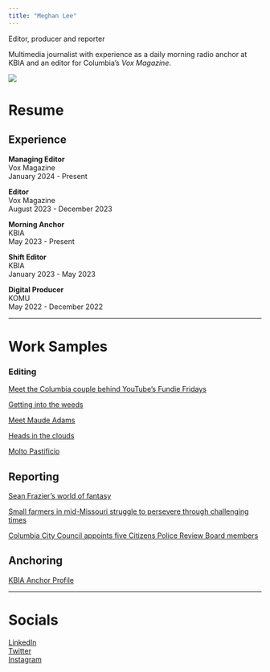 ```yaml
---
title: "Meghan Lee"
---
```


Editor, producer and reporter

Multimedia journalist with experience as a daily morning radio anchor at KBIA and an editor for Columbia's *Vox Magazine*.

![](files/IMG_E4372.JPG)

# Resume


## Experience  
**Managing Editor**  
Vox Magazine  
January 2024 - Present 

**Editor**  
Vox Magazine  
August 2023 - December 2023 

**Morning Anchor**  
KBIA  
May 2023 - Present 

**Shift Editor**  
KBIA  
January 2023 - May 2023 

**Digital Producer**  
KOMU  
May 2022 - December 2022 

***

# Work Samples  

### Editing

[Meet the Columbia couple behind YouTube's Fundie Fridays](https://www.voxmagazine.com/news/fundie-fridays-youtube-duggar-documentary/article_3f273266-9b8e-11ee-ab78-13e0c1c8b16b.html)

[Getting into the weeds](https://www.voxmagazine.com/news/missouri-marijuana-cannabis-weed-regulations/article_badaf456-921f-11ee-a27a-278f0c7c2d80.html)

[Meet Maude Adams](https://www.voxmagazine.com/arts/meet-maude-adams-broadway-stephens-college/article_633eaa1a-7809-11ee-b239-930b34aecf99.html)

[Heads in the clouds](https://www.voxmagazine.com/features/online/columbia-paramotoring-sport-gains-popularity/article_b98e68fc-53e6-11ee-8896-87a74482a143.html)

[Molto Pastificio](https://www.voxmagazine.com/food/molto-pastificio-pop-up-pasta-shop/article_a8a6ad1c-58fd-11ee-b2f7-6bbfaed3f521.html)

## Reporting

[Sean Frazier's world of fantasy](https://www.voxmagazine.com/arts/books/monsters-magic-fantasy-literature-mage-breaker-sean-frazier/article_d8c90918-d8a1-11ed-a02f-8319f2d8363e.html)

[Small farmers in mid-Missouri struggle to persevere through challenging times](https://www.columbiamissourian.com/special_section/spotlight/small-farmers-in-mid-missouri-struggle-to-persevere-through-challenging-times/article_159e3844-cafd-11ec-8a7a-73f230203689.html)

[Columbia City Council appoints five Citizens Police Review Board members](https://www.komu.com/news/midmissourinews/columbia-city-council-appoints-five-citizens-police-review-board-members/article_463aad60-4e89-11ed-b6ff-13e4e5b8833c.html)

## Anchoring

[KBIA Anchor Profile](https://www.kbia.org/people/meghan-lee)

***

# Socials

[LinkedIn](https://www.linkedin.com/in/meghan-lee-11a0561a4/)  
[Twitter](https://twitter.com/meghanlee_pdf)  
[Instagram](https://www.instagram.com/meghanlee.pdf/)
